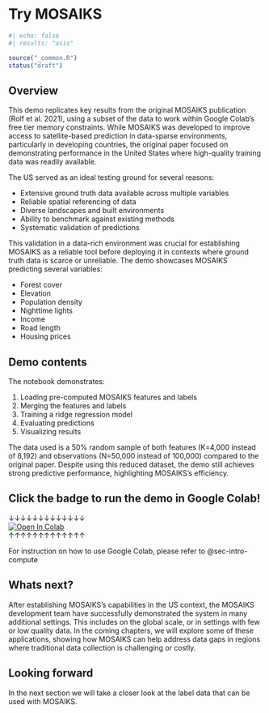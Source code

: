 
# Try MOSAIKS {#sec-mosaiks-demo-1}

```r
#| echo: false
#| results: "asis"

source("_common.R")
status("draft")
```

## Overview

This demo replicates key results from the original MOSAIKS publication (Rolf et al. 2021), using a subset of the data to work within Google Colab's free tier memory constraints. While MOSAIKS was developed to improve access to satellite-based prediction in data-sparse environments, particularly in developing countries, the original paper focused on demonstrating performance in the United States where high-quality training data was readily available.

The US served as an ideal testing ground for several reasons:

- Extensive ground truth data available across multiple variables
- Reliable spatial referencing of data
- Diverse landscapes and built environments
- Ability to benchmark against existing methods
- Systematic validation of predictions

This validation in a data-rich environment was crucial for establishing MOSAIKS as a reliable tool before deploying it in contexts where ground truth data is scarce or unreliable. The demo showcases MOSAIKS predicting several variables:

- Forest cover 
- Elevation
- Population density
- Nighttime lights
- Income
- Road length
- Housing prices

## Demo contents

The notebook demonstrates:

1. Loading pre-computed MOSAIKS features and labels
2. Merging the features and labels
3. Training a ridge regression model
4. Evaluating predictions
5. Visualizing results

The data used is a 50% random sample of both features (K=4,000 instead of 8,192) and observations (N=50,000 instead of 100,000) compared to the original paper. Despite using this reduced dataset, the demo still achieves strong predictive performance, highlighting MOSAIKS's efficiency.

:::{.callout-note}
# Click the badge to run the demo in Google Colab!

&darr;&darr;&darr;&darr;&darr;&darr;&darr;&darr;&darr;&darr;&darr;&darr;&darr;  
[![Open In Colab](https://colab.research.google.com/assets/colab-badge.svg)](https://colab.research.google.com/github/cullen-molitor/MOSAIKS-Training-Manual/blob/main/notebooks/demo/01-Rolf_et_al_2021_demo.ipynb)  
&uarr;&uarr;&uarr;&uarr;&uarr;&uarr;&uarr;&uarr;&uarr;&uarr;&uarr;&uarr;&uarr;  
:::

For instruction on how to use Google Colab, please refer to @sec-intro-compute

## Whats next? 

After establishing MOSAIKS's capabilities in the US context, the MOSAIKS development team have successfully demonstrated the system in many additional settings. This includes on the global scale, or in settings with few or low quality data. In the coming chapters, we will explore some of these applications, showing how MOSAIKS can help address data gaps in regions where traditional data collection is challenging or costly.

::: {.callout-note}
# Looking forward

In the next section we will take a closer look at the label data that can be used with MOSAIKS. 
:::
